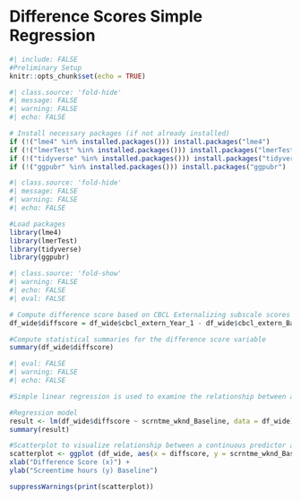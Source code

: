 # Difference Scores Simple Regression

```r
#| include: FALSE
#Preliminary Setup
knitr::opts_chunk$set(echo = TRUE)
```

```r
#| class.source: 'fold-hide'
#| message: FALSE
#| warning: FALSE
#| echo: FALSE

# Install necessary packages (if not already installed)
if (!("lme4" %in% installed.packages())) install.packages("lme4")
if (!("lmerTest" %in% installed.packages())) install.packages("lmerTest")
if (!("tidyverse" %in% installed.packages())) install.packages("tidyverse")
if (!("ggpubr" %in% installed.packages())) install.packages("ggpubr")
```

```r
#| class.source: 'fold-hide'
#| message: FALSE
#| warning: FALSE
#| echo: FALSE

#Load packages
library(lme4)
library(lmerTest)
library(tidyverse)
library(ggpubr)
```

```r
#| class.source: 'fold-show'
#| warning: FALSE
#| echo: FALSE
#| eval: FALSE

# Compute difference score based on CBCL Externalizing subscale scores at baseline (t1) and 1-Year Follow-up (t2)
df_wide$diffscore = df_wide$cbcl_extern_Year_1 - df_wide$cbcl_extern_Baseline

#Compute statistical summaries for the difference score variable
summary(df_wide$diffscore)

```

```r
#| eval: FALSE
#| warning: FALSE
#| echo: FALSE

#Simple linear regression is used to examine the relationship between a continuous predictor variable and the average difference score.

#Regression model
result <- lm(df_wide$diffscore ~ scrntme_wknd_Baseline, data = df_wide)
summary(result)

#Scatterplot to visualize relationship between a continuous predictor and a difference score
scatterplot <- ggplot (df_wide, aes(x = diffscore, y = scrntme_wknd_Baseline)) + geom_point(size = 3) + geom_smooth(method = lm, se = F) +
xlab("Difference Score (x)") +
ylab("Screentime hours (y) Baseline")

suppressWarnings(print(scatterplot))
```
